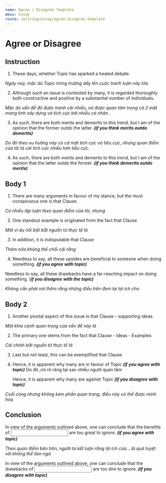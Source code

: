 ```yaml
---
name: Agree / Disagree Template
menu: Essay
route: /writing/essay/agree-disagree-template
---
```


# Agree or Disagree

## Instruction
1. These days, whether <span class="input large-input" role="textbox" contenteditable>Topic</span> has sparked a heated debate.

_Ngày nay, mặc dù Topic trong trường dấy lên cuộc tranh luận nảy lửa._

2. Although such an issue is contested by many, it is regarded thoroughly both constructive and positive by a substantial number of individuals. 

_Mặc dù vấn đề đó được tranh cãi nhiều, nó được quan tâm trong cả 2 mặt mang tính xây dựng và tích cực bởi nhiều cá nhân_.

3. As such, there are both merits and demerits to this trend, but I am of the opinion that the former outdo the latter. _**(if you think merits outdo demerits)**_

_Do đó theo xu hướng này có cả mặt tích cực và tiêu cực, nhưng quan điểm của tôi là cái tích cực nhiều hơn tiêu cực._

4. As such, there are both merits and demerits to this trend, but I am of the opinion that the latter outdo the former. **_(if you think demerits outdo merits)_**

## Body 1
1. There are many arguments in favour of my stance, but the most conspicuous one is that <span type="text" class="input large-input" role="textbox" contenteditable>Clause</span>.

_Có nhiều lập luận theo quan điểm của tôi, nhưng_ 

2. One standout example is originated from the fact that <span type="text" class="input large-input" role="textbox" contenteditable>Clause</span>

_Một ví dụ nổi bật bắt nguồn từ thực tế là_ 

3. In addition, it is indisputable that <span type="text" class="input large-input" role="textbox" contenteditable>Clause</span>

_Thêm nữa không thể chối cãi rằng_

4. Needless to say, all these upsides are beneficial to <span role="textbox" contenteditable type="text" class="input large-input">someone</span> when <span type="text" class="input large-input" role="textbox" contenteditable>doing something</span>. _**(if you agree with topic)**_

  Needless to say, all these drawbacks have a far-reaching impact on <span type="text" class="input large-input" role="textbox" contenteditable>doing something</span>. (**_if you disagree with the topic)_**

_Không cần phải nói thêm rằng những điều trên đem lại lợi ích cho_ 


## Body 2
1. Another pivotal aspect of this issue is that <span type="text" class="input large-input" role="textbox" contenteditable>Clause – supporting ideas</span>.

_Một khía cạnh quan trọng của vấn đề này là_ 

2. The primary one stems from the fact that <span type="text" class="input large-input" role="textbox" contenteditable>Clause - Ideas - Examples</span>

_Cái chính bắt nguồn từ thực tế là_

3. Last but not least, this can be exemplified that <span type="text" class="input large-input" role="textbox" contenteditable>Clause</span>. 

4. Hence, it is apparent why many are in favour of <span type="text" class="input large-input" role="textbox" contenteditable>Topic</span> **_(if you agree with topic)_**
   Do đó ,nó rõ ràng tại sao nhiều người quan tâm

   Hence, it is apparent why many are against <span type="text" class="input large-input" role="textbox" contenteditable>Topic</span> **_(if you disagree with topic)_**
   
_Cuối cùng nhưng không kém phần quan trọng, điều này có thể được minh hoạ_

## Conclusion
In view of the arguments outlined above, one can conclude that the benefits of <input type="text" class="input large-input" role="textbox"/> are too great to ignore. _**(if you agree with topic)**_

_Theo quan điểm bên trên, người ta kết luận rằng lợi ích của….là quá tuyệt vời không thể làm ngơ._

In view of the arguments outlined above, one can conclude that the drawbacks of <input type="text" class="input large-input"/> are too dire to ignore. **_(if you disagree with topic)_**

